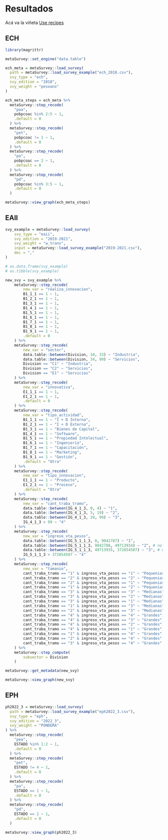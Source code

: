 # Resultados {#sec-Chapter5}

Acá va la viñeta [Use recipes](https://metasurveyr.github.io/metasurvey/articles/use_recipes.html)

## ECH

```r

library(magrittr)

metaSurvey::set_engine("data.table")

ech_meta = metaSurvey::load_survey(
  path = metaSurvey::load_survey_example("ech_2018.csv"),
  svy_type = "ech",
  svy_edition = "2018",
  svy_weight = "pesoano"
)

ech_meta_steps = ech_meta %>%
  metaSurvey::step_recode(
    "pea",
    pobpcoac %in% 2:5 ~ 1,
    .default = 0
  ) %>%
  metaSurvey::step_recode(
    "pet",
    pobpcoac != 1 ~ 1,
    .default = 0
  ) %>%
  metaSurvey::step_recode(
    "po",
    pobpcoac == 2 ~ 1,
    .default = 0
  ) %>%
  metaSurvey::step_recode(
    "pd",
    pobpcoac %in% 3:5 ~ 1,
    .default = 0
  )
```

```r
metaSurvey::view_graph(ech_meta_steps)
```

## EAII

```r
svy_example = metaSurvey::load_survey(
    svy_type = "eaii",
    svy_edition = "2019-2021",
    svy_weight = "w_trans",
    input = metaSurvey::load_survey_example("2019-2021.csv"),
    dec = ","
)

# as.data.frame(svy_example)
# as.tibble(svy_example)

new_svy = svy_example %>%
    metaSurvey::step_recode(
        new_var = "realiza_innovacion",
        B1_1_1 == 1 ~ 1,
        B1_2_1 == 1 ~ 1,
        B1_3_1 == 1 ~ 1,
        B1_4_1 == 1 ~ 1,
        B1_5_1 == 1 ~ 1,
        B1_6_1 == 1 ~ 1,
        B1_7_1 == 1 ~ 1,
        B1_8_1 == 1 ~ 1,
        B1_9_1 == 1 ~ 1,
        .default = 0
    ) %>%
    metaSurvey::step_recode(
        new_var = "sector",
        data.table::between(Division, 10, 33) ~ "Industria",
        data.table::between(Division, 34, 99) ~ "Servicios",
        Division == "C1" ~ "Industria",
        Division == "C2" ~ "Servicios",
        Division == "E1" ~ "Servicios"
    ) %>%
    metaSurvey::step_recode(
        new_var = "innovativa",
        E1_1_1 == 1 ~ 1,
        E1_2_1 == 1 ~ 1,
        .default = 0
    ) %>%
    metaSurvey::step_recode(
        new_var = "tipo_actividad",
        B1_1_1 == 1 ~ "I + D Interna",
        B1_2_1 == 1 ~ "I + D Externa",
        B1_3_1 == 1 ~ "Bienes de Capital",
        B1_4_1 == 1 ~ "Software",
        B1_5_1 == 1 ~ "Propiedad Intelectual",
        B1_6_1 == 1 ~ "Ingeniería",
        B1_7_1 == 1 ~ "Capacitación",
        B1_8_1 == 1 ~ "Marketing",
        B1_9_1 == 1 ~ "Gestión",
        .default = "Otra"
    ) %>%
    metaSurvey::step_recode(
        new_var = "tipo_innovacion",
        E1_1_1 == 1 ~ "Producto",
        E1_2_1 == 1 ~ "Proceso",
        .default = "Otra"
    ) %>%
    metaSurvey::step_recode(
        new_var = "cant_traba_tramo",
        data.table::between(IG_4_1_3, 0, 4) ~ "1",
        data.table::between(IG_4_1_3, 5, 19) ~ "2",
        data.table::between(IG_4_1_3, 20, 99) ~ "3",
        IG_4_1_3 > 99 ~ "4"
    ) %>%
    metaSurvey::step_recode(
        new_var = "ingreso_vta_pesos",
        data.table::between(IG_5_1_1_3, 0, 9942787) ~ "1",
        data.table::between(IG_5_1_1_3, 9942788, 49713934) ~ "2", # nolint
        data.table::between(IG_5_1_1_3, 49713935, 372854507) ~ "3", # nolint
        IG_5_1_1_3 > 372854507 ~ "4"
    ) %>%
    metaSurvey::step_recode(
        new_var = "tamanio",
        cant_traba_tramo == "1" & ingreso_vta_pesos == "1" ~ "Pequenias",
        cant_traba_tramo == "2" & ingreso_vta_pesos == "2" ~ "Pequenias",
        cant_traba_tramo == "2" & ingreso_vta_pesos == "1" ~ "Pequenias",
        cant_traba_tramo == "1" & ingreso_vta_pesos == "2" ~ "Pequenias",
        cant_traba_tramo == "3" & ingreso_vta_pesos == "3" ~ "Medianas",
        cant_traba_tramo == "3" & ingreso_vta_pesos == "2" ~ "Medianas",
        cant_traba_tramo == "3" & ingreso_vta_pesos == "1" ~ "Medianas",
        cant_traba_tramo == "1" & ingreso_vta_pesos == "3" ~ "Medianas",
        cant_traba_tramo == "2" & ingreso_vta_pesos == "3" ~ "Medianas",
        cant_traba_tramo == "4" & ingreso_vta_pesos == "4" ~ "Grandes",
        cant_traba_tramo == "4" & ingreso_vta_pesos == "3" ~ "Grandes",
        cant_traba_tramo == "4" & ingreso_vta_pesos == "2" ~ "Grandes",
        cant_traba_tramo == "4" & ingreso_vta_pesos == "1" ~ "Grandes",
        cant_traba_tramo == "1" & ingreso_vta_pesos == "4" ~ "Grandes",
        cant_traba_tramo == "2" & ingreso_vta_pesos == "4" ~ "Grandes",
        cant_traba_tramo == "3" & ingreso_vta_pesos == "4" ~ "Grandes"
    ) %>%
    metaSurvey::step_compute(
        subsector = Division
    )

metaSurvey::get_metadata(new_svy)
```

```r
metaSurvey::view_graph(new_svy)
```


## EPH

```r
ph2022_3 = metaSurvey::load_survey(
  path = metaSurvey::load_survey_example("eph2022_3.csv"),
  svy_type = "eph",
  svy_edition = "2022_3",
  svy_weight = "PONDERA"
) %>% 
  metaSurvey::step_recode(
    "pea",
    ESTADO %in% 1:2 ~ 1,
    .default = 0
  ) %>% 
  metaSurvey::step_recode(
    "pet",
    ESTADO != 4 ~ 1,
    .default = 0
  ) %>% 
  metaSurvey::step_recode(
    "po",
    ESTADO == 1 ~ 1,
    .default = 0
  ) %>% 
  metaSurvey::step_recode(
    "pd",
    ESTADO == 2 ~ 1,
    .default = 0
  )
``` 

```r

metaSurvey::view_graph(ph2022_3)
```
